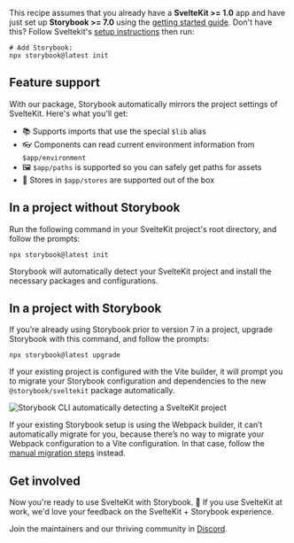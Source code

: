 <Callout variant="neutral" icon="ℹ️" title="Prerequisites">

This recipe assumes that you already have a **SvelteKit >= 1.0** app and have just set up **Storybook >= 7.0** using the [getting started guide](https://storybook.js.org/docs/get-started/install?renderer=svelte). Don't have this? Follow Sveltekit's [setup instructions](https://kit.svelte.dev/docs/creating-a-project) then run:

```shell
# Add Storybook:
npx storybook@latest init
```

</Callout>

## Feature support

With our package, Storybook automatically mirrors the project settings of SvelteKit. Here's what you'll get:

- 📚 Supports imports that use the special `$lib` alias
- 👓 Components can read current environment information from `$app/environment`
- 🖼️ `$app/paths` is supported so you can safely get paths for assets
- 🛒 Stores in `$app/stores` are supported out of the box

## In a project without Storybook

Run the following command in your SvelteKit project's root directory, and follow the prompts:

```shell
npx storybook@latest init
```

Storybook will automatically detect your SvelteKit project and install the necessary packages and configurations.

## In a project with Storybook

If you’re already using Storybook prior to version 7 in a project, upgrade Storybook with this command, and follow the prompts:

```shell
npx storybook@latest upgrade
```

If your existing project is configured with the Vite builder, it will prompt you to migrate your Storybook configuration and dependencies to the new `@storybook/sveltekit` package automatically.

![Storybook CLI automatically detecting a SvelteKit project](/recipes-assets/sveltekit-cli-framework.migration.png)

If your existing Storybook setup is using the Webpack builder, it can’t automatically migrate for you, because there’s no way to migrate your Webpack configuration to a Vite configuration. In that case, follow the [manual migration steps](https://storybook.js.org/docs/get-started/frameworks/sveltekit?renderer=svelte#manual-migration) instead.

## Get involved

Now you're ready to use SvelteKit with Storybook. 🎉 If you use SvelteKit at work, we'd love your feedback on the SvelteKit + Storybook experience.

Join the maintainers and our thriving community in [Discord](https://discord.gg/storybook).
